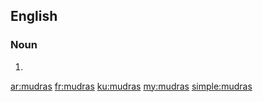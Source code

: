 ==English==

===Noun===
{{head|en|plural}}

# {{plural of|mudra|lang=en}}

[[ar:mudras]]
[[fr:mudras]]
[[ku:mudras]]
[[my:mudras]]
[[simple:mudras]]